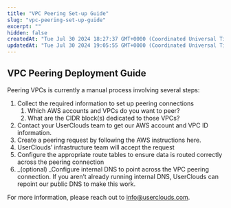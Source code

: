 ```yaml
---
title: "VPC Peering Set-up Guide"
slug: "vpc-peering-set-up-guide"
excerpt: ""
hidden: false
createdAt: "Tue Jul 30 2024 18:27:37 GMT+0000 (Coordinated Universal Time)"
updatedAt: "Tue Jul 30 2024 19:05:55 GMT+0000 (Coordinated Universal Time)"
---
```

## VPC Peering Deployment Guide

Peering VPCs is currently a manual process involving several steps:

1. Collect the required information to set up peering connections
   1. Which AWS accounts and VPCs do you want to peer?
   2. What are the CIDR block(s) dedicated to those VPCs?
2. Contact your UserClouds team to get our AWS account and VPC ID information.
3. Create a peering request by following the AWS instructions here.
4. UserClouds’ infrastructure team will accept the request
5. Configure the appropriate route tables to ensure data is routed correctly across the peering connection
6. \_(optional) \_Configure internal DNS to point across the VPC peering connection. If you aren’t already running internal DNS, UserClouds can repoint our public DNS to make this work.

For more information, please reach out to [info@userclouds.com](mailto:info@userclouds.com).
